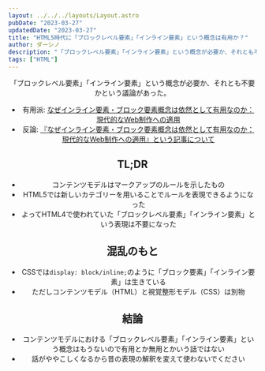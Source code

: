 ```yaml
---
layout: ../../../layouts/Layout.astro
pubDate: "2023-03-27"
updatedDate: "2023-03-27"
title: "HTML5時代に「ブロックレベル要素」「インライン要素」という概念は有用か？"
author: ダーシノ
description: "「ブロックレベル要素」「インライン要素」という概念が必要か、それとも不要かという議論があった。"
tags: ["HTML"]
---
```



<Header {...frontmatter} />

「ブロックレベル要素」「インライン要素」という概念が必要か、それとも不要かという議論があった。

- 有用派: [なぜインライン要素・ブロック要素概念は依然として有用なのか：現代的なWeb制作への適用](https://zenn.dev/coedo/articles/html-css-inline-element-block-level-element)
- 反論: [『なぜインライン要素・ブロック要素概念は依然として有用なのか：現代的なWeb制作への適用』という記事について](https://zenn.dev/momdo/articles/7e2b12969940f9)


## TL;DR

- コンテンツモデルはマークアップのルールを示したもの
- HTML5では新しいカテゴリーを用いることでルールを表現できるようになった
- よってHTML4で使われていた「ブロックレベル要素」「インライン要素」という表現は不要になった


## 混乱のもと

- CSSでは`display: block/inline;`のように「ブロック要素」「インライン要素」は生きている
- ただしコンテンツモデル（HTML）と視覚整形モデル（CSS）は別物

## 結論

- コンテンツモデルにおける「ブロックレベル要素」「インライン要素」という概念はもうないので有用とか無用とかいう話ではない
- 話がややこしくなるから昔の表現の解釈を変えて使わないでください
